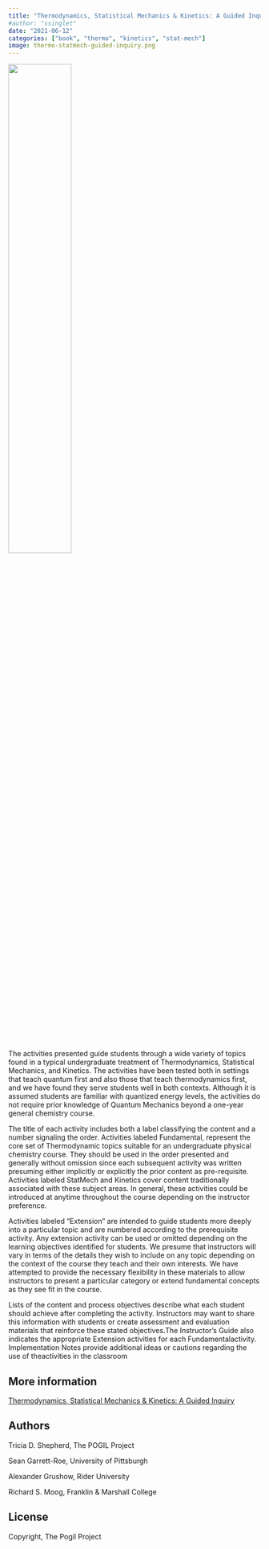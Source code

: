 ```yaml
---
title: "Thermodynamics, Statistical Mechanics & Kinetics: A Guided Inquiry"
#author: "ssinglet"
date: "2021-06-12"
categories: ["book", "thermo", "kinetics", "stat-mech"]
image: thermo-statmech-guided-inquiry.png
---
```


![](thermo-statmech-guided-inquiry.png){width="50%"}

   The activities presented guide students through a wide variety of topics found
in a typical undergraduate treatment of Thermodynamics, Statistical Mechanics,
and Kinetics. The activities have been tested both in settings that teach
quantum first and also those that teach thermodynamics first, and we have found
they serve students well in both contexts. Although it is assumed students are
familiar with quantized energy levels, the activities do not require prior
knowledge of Quantum Mechanics beyond a one-year general chemistry course.

The title of each activity includes both a label classifying the content and a number signaling the order. Activities labeled Fundamental, represent the core set of Thermodynamic topics suitable for an undergraduate physical chemistry course. They should be used in the order presented and generally without omission since each subsequent activity was written presuming either implicitly or explicitly the prior content as pre-requisite. Activities labeled StatMech and Kinetics cover content traditionally associated with these subject areas. In general, these activities could be introduced at anytime throughout the course depending on the instructor preference.

Activities labeled "Extension" are intended to guide students more deeply into a particular topic and are numbered according to the prerequisite activity. Any extension activity can be used or omitted depending on the learning objectives identified for students. We presume that instructors will vary in terms of the details they wish to include on any topic depending on the context of the course they teach and their own interests. We have attempted to provide the necessary flexibility in these materials to allow instructors to present a particular category or extend fundamental concepts as they see fit in the course.

Lists of the content and process objectives describe what each student should achieve after completing the activity. Instructors may want to share this information with students or create assessment and evaluation materials that reinforce these stated objectives.The Instructor’s Guide also indicates the appropriate Extension activities for each Fundamentalactivity. Implementation Notes provide additional ideas or cautions regarding the use of theactivities in the classroom


## More information {#more-information}

[Thermodynamics, Statistical Mechanics &amp; Kinetics: A Guided Inquiry](https://pogil.org/curricular-materials/chemistry/thermodynamics-statistical-mechanics-and-kinetics-a-guided-inquiry)


## Authors {#authors}

Tricia D. Shepherd, The POGIL Project

Sean Garrett-Roe, University of Pittsburgh

Alexander Grushow, Rider University

Richard S. Moog, Franklin &amp; Marshall College


## License {#license}

Copyright, The Pogil Project
